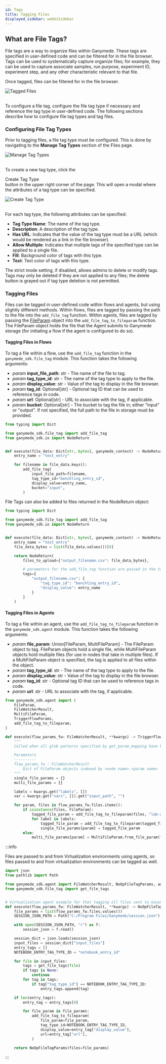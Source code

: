 ```yaml
---
id: Tags
title: Tagging Files
displayed_sidebar: webUiSidebar
---
```


## What are File Tags?

File tags are a way to organize files within Ganymede.  These tags are specified in user-defined code and can be filtered for in the file browser.  Tags can be used to systematically capture organize files; for example, they can be used to capture associate samples, run purpose, experiment ID, experiment step, and any other characteristic relevant to that file.

Once tagged, files can be filtered for in the file browser. 

<div class="text--center">
  <img alt="Tagged Files" src="https://ganymede-bio.mo.cloudinary.net/apiServer/tags/Tagged_Files_Example20231221.png" />
</div>
&nbsp;

To configure a file tag, configure the file tag type if necessary and reference the tag type in user-defined code.  The following sections describe how to configure file tag types and tag files.

### Configuring File Tag Types

Prior to tagging files, a file tag type must be configured.  This is done by navigating to the **Manage Tag Types** section of the Files page.

<div class="text--center">
  <img alt="Manage Tag Types" src="https://ganymede-bio.mo.cloudinary.net/apiServer/tags/Manage_Tag_Types20231221.png" />
</div>
&nbsp;

To create a new tag type, click the <div className="button darkblue_inverted_button">Create Tag Type</div> button in the upper right corner of the page.  This will open a modal where the attributes of a tag type can be specified.

<div class="text--center">
  <img alt="Create Tag Type" src="https://ganymede-bio.mo.cloudinary.net/apiServer/tags/Create_Tag_Type20231221.png" />
</div>
&nbsp;

For each tag type, the following attributes can be specified:
- **Tag Type Name**: The name of the tag type.
- **Description**: A description of the tag type.
- **Has URL**: Indicates that the value of the tag type must be a URL (which would be rendered as a link in the file browser).
- **Allow Multiple**: Indicates that multiple tags of the specified type can be applied to a single file.
- **Fill**: Background color of tags with this type.
- **Text**: Text color of tags with this type.

The strict mode setting, if disabled, allows admins to delete or modify tags.  Tags may only be deleted if they are not applied to any files; the delete button is grayed out if tag type deletion is not permitted.

### Tagging Files

Files can be tagged in user-defined code within flows and agents, but using slightly different methods.  Within flows, files are tagged by passing the path to the file into the `add_file_tag` function.  Within agents, files are tagged by passing the [FileParam](../sdk/sdk_markdowns/AgentDataModels#classes-associated-with-triggering-a-flow-from-an-agent) object into the `add_file_tag_to_fileparam` function.  The FileParam object holds the file that the Agent submits to Ganymede storage (for initiating a flow if the agent is configured to do so).

#### Tagging Files in Flows

To tag a file within a flow, use the `add_file_tag` function in the `ganymede_sdk.file_tag` module.  This function takes the following arguments:

- _param_ **input_file_path**: str - The name of the file to tag.
- _param_ **tag_type_id**: str - The name of the tag type to apply to the file.
- _param_ **display_value**: str - Value of the tag to display in the file browser.
- _param_ **tag_id**: Optional[str] - Optional tag ID that can be used to reference tags in code.
- _param_ **url**: Optional[str] - URL to associate with the tag, if applicable.
- _param_ **bucket**: Optional[str] - The bucket to tag the file in; either "input" or "output".  If not specified, the full path to the file in storage must be provided.

```python
from typing import Dict

from ganymede_sdk.file_tag import add_file_tag
from ganymede_sdk.io import NodeReturn


def execute(file_data: Dict[str, bytes], ganymede_context) -> NodeReturn:
    entry_name = "test_entry"

    for filename in file_data.keys():
        add_file_tag(
            input_file_path=filename,
            tag_type_id="benchling_entry_id",
            display_value=entry_name,
            bucket="input",
        )
```

File Tags can also be added to files returned in the NodeReturn object:

```python
from typing import Dict

from ganymede_sdk.file_tag import add_file_tag
from ganymede_sdk.io import NodeReturn


def execute(file_data: Dict[str, bytes], ganymede_context) -> NodeReturn:
    entry_name = "test_entry"
    file_data_bytes = list(file_data.values())[0]

    return NodeReturn(
        files_to_upload={"output_filename.csv": file_data_bytes},

        # parameters for the add_file_tag function are passed in the tags parameter
        tags={
            "output_filename.csv": {
                "tag_type_id": "benchling_entry_id",
                "display_value": entry_name
            }
        }
    )
```

#### Tagging Files in Agents

To tag a file within an agent, use the `add_file_tag_to_fileparam` function in the `ganymede_sdk.agent` module.  This function takes the following arguments:

- _param_ **file_param**: Union[FileParam, MultiFileParam] - The FileParam object to tag.  FileParam objects hold a single file, while MultiFileParam objects hold multiple files (for use in nodes that take in multiple files).  If a MultiFileParam object is specified, the tag is applied to all files within the object.
- _param_ **tag_type_id**: str - The name of the tag type to apply to the file.
- _param_ **display_value**: str - Value of the tag to display in the file browser.
- _param_ **tag_id**: str - Optional tag ID that can be used to reference tags in code.
- _param_ **url**: str - URL to associate with the tag, if applicable.

```python
from ganymede_sdk.agent import (
    FileParam,
    FileWatcherResult,
    MultiFileParam,
    TriggerFlowParams,
    add_file_tag_to_fileparam,
)

def execute(flow_params_fw: FileWatcherResult, **kwargs) -> TriggerFlowParams:
    """
    Called when all glob patterns specified by get_param_mapping have been matched.

    Parameters
    ----------
    flow_params_fw : FileWatcherResult
        Dict of FileParam objects indexed by <node name>.<param name>
    """
    single_file_params = {}
    multi_file_params = {}

    labels = kwargs.get("labels", [])
    var = kwargs.get("vars", []).get("input_path", "")

    for param, files in flow_params_fw.files.items():
        if isinstance(files, FileParam):
            tagged_file_param = add_file_tag_to_fileparam(files, "lab-agent", var)
            for label in labels:
                tagged_file_param = add_file_tag_to_fileparam(tagged_file_param, "lab-agent" , label)
                single_file_params[param] = tagged_file_param
        else:
            multi_file_params[param] = MultiFileParam.from_file_param(files)
```

:::info

Files are passed to and from Virtualization environments using agents, so files passed to and from virtualization environments can be tagged as well.

```python
import json
from pathlib import Path

from ganymede_sdk.agent import FileWatcherResult, NoOpFileTagParams, add_file_tag_to_fileparam
from ganymede_sdk.file_tag import get_file_tags


# Virtualization agent example for that tagging all files sent to Ganymede cloud storage with a notebook entry ID.
def execute(flow_params_fw: FileWatcherResult, **kwargs) -> NoOpFileTagParams:
    file_params = list(flow_params_fw.files.values())
    SESSION_JSON_PATH = Path("C:/Program Files/Ganymede/session.json")

    with open(SESSION_JSON_PATH, "r") as f:
        session_json = f.read()

    session_dict = json.loads(session_json)
    input_files = session_dict["input_files"]
    entry_tags = []
    NOTEBOOK_ENTRY_TAG_TYPE_ID = "notebook_entry_id"

    for file in input_files:
        tags = get_file_tags(file)
        if tags is None:
            continue
        for tag in tags:
            if tag["tag_type_id"] == NOTEBOOK_ENTRY_TAG_TYPE_ID:
                entry_tags.append(tag)

    if len(entry_tags):
        entry_tag = entry_tags[0]

        for file_param in file_params:
            add_file_tag_to_fileparam(
                file_param=file_param,
                tag_type_id=NOTEBOOK_ENTRY_TAG_TYPE_ID,
                display_value=entry_tag["display_value"],
                url=entry_tag["url"],
            )

    return NoOpFileTagParams(files=file_params)
```
:::